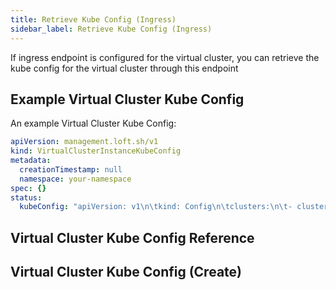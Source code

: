 ```yaml
---
title: Retrieve Kube Config (Ingress)
sidebar_label: Retrieve Kube Config (Ingress)
---
```


If ingress endpoint is configured for the virtual cluster, you can retrieve the kube config for the virtual cluster through this endpoint

## Example Virtual Cluster Kube Config

An example Virtual Cluster Kube Config:
```yaml
apiVersion: management.loft.sh/v1
kind: VirtualClusterInstanceKubeConfig
metadata:
  creationTimestamp: null
  namespace: your-namespace
spec: {}
status:
  kubeConfig: "apiVersion: v1\n\tkind: Config\n\tclusters:\n\t- cluster:\n\t..."

```

## Virtual Cluster Kube Config Reference

<Reference />

## Virtual Cluster Kube Config (Create)

<SubResourceCreate />


